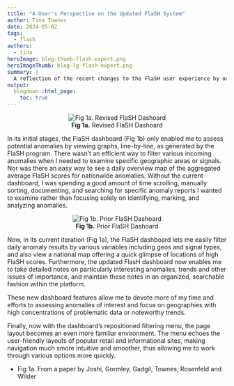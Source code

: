 ```yaml
---
title: "A User's Perspective on the Updated FlaSH System"
author: Tina Townes
date: 2024-05-02
tags:
  - flash
authors:
  - tina
heroImage: blog-thumb-flash-expert.png
heroImageThumb: blog-lg-flash-expert.png
summary: | 
  A reflection of the recent changes to the FlaSH user experience by our quality assurance expert, Tina Townes. 
output:
  blogdown::html_page:
    toc: true
---
```


<center>
![**Fig 1a.** Revised FlaSH Dashoard](/blog/2024-05-02-flash-expert/new_dash.png)</center>


In its initial stages, the FlaSH dashboard (Fig 1b) only enabled me to assess potential anomalies by viewing graphs, line-by-line, as generated by the FlaSH program. There wasn’t an efficient way to filter various incoming anomalies when I needed to examine specific geographic areas or signals. Nor was there an easy way to see a daily overview map of the aggregated average FlaSH scores for nationwide anomalies. Without the current dashboard, I was spending a good amount of time scrolling, manually sorting, documenting, and searching for specific anomaly reports I wanted to examine rather than focusing solely on identifying, marking, and analyzing anomalies.

<center>![**Fig 1b.** Prior FlaSH Dashoard](/blog/2024-05-02-flash-expert/old_dash.png)</center>

Now, in its current iteration (Fig 1a), the FlaSH dashboard lets me easily filter daily anomaly results by various variables including geos and signal types, and also view a national map offering a quick glimpse of locations of high FlaSH scores. Furthermore, the updated FlasH dashboard now enables me to take detailed notes on particularly interesting anomalies, trends and other issues of importance, and maintain these notes in an organized, searchable fashion within the platform. 

These new dashboard features allow me to devote more of my time and efforts to assessing anomalies of interest and focus on geographies with high concentrations of problematic data or noteworthy trends.

Finally, now with the dashboard's repositioned filtering menu, the page layout becomes an even more familiar environment. The menu echoes the user-friendly layouts of popular retail and informational sites, making navigation much smore intuitive and smoother, thus allowing me to work through various options more quickly. 

* Fig 1a. From a paper by Joshi, Gormley, Gadgil, Townes, Rosenfeld and Wilder